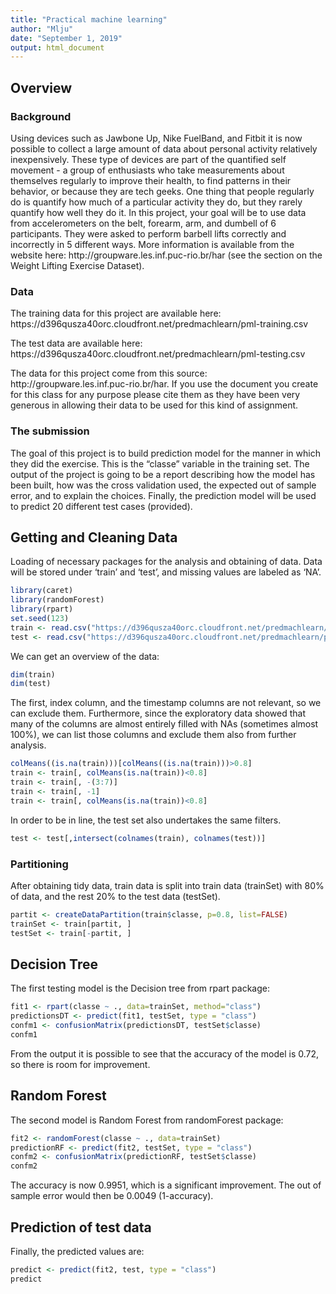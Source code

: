 ```yaml
---
title: "Practical machine learning"
author: "Mlju"
date: "September 1, 2019"
output: html_document
---
```


## Overview
### Background

Using devices such as Jawbone Up, Nike FuelBand, and Fitbit it is now possible to collect a large amount of data about personal activity relatively inexpensively. These type of devices are part of the quantified self movement - a group of enthusiasts who take measurements about themselves regularly to improve their health, to find patterns in their behavior, or because they are tech geeks. One thing that people regularly do is quantify how much of a particular activity they do, but they rarely quantify how well they do it. In this project, your goal will be to use data from accelerometers on the belt, forearm, arm, and dumbell of 6 participants. They were asked to perform barbell lifts correctly and incorrectly in 5 different ways. More information is available from the website here: http://groupware.les.inf.puc-rio.br/har (see the section on the Weight Lifting Exercise Dataset).

### Data

The training data for this project are available here: https://d396qusza40orc.cloudfront.net/predmachlearn/pml-training.csv

The test data are available here:
https://d396qusza40orc.cloudfront.net/predmachlearn/pml-testing.csv

The data for this project come from this source: http://groupware.les.inf.puc-rio.br/har. If you use the document you create for this class for any purpose please cite them as they have been very generous in allowing their data to be used for this kind of assignment.

### The submission

The goal of this project is to build prediction model for the manner in which they did the exercise. This is the "classe" variable in the training set. The output of the project is going to be a report describing how the model has been built, how was the cross validation used, the expected out of sample error, and to explain the choices. Finally, the prediction model will be used to predict 20 different test cases (provided).

## Getting and Cleaning Data

Loading of necessary packages for the analysis and obtaining of data. Data will be stored under 'train' and 'test', and missing values are labeled as 'NA'. 

```r
library(caret)
library(randomForest)
library(rpart)
set.seed(123)
train <- read.csv("https://d396qusza40orc.cloudfront.net/predmachlearn/pml-training.csv", na.strings=c("NA", "", "#DIV/0!"), stringsAsFactors = TRUE)
test <- read.csv("https://d396qusza40orc.cloudfront.net/predmachlearn/pml-testing.csv", na.strings=c("NA", "", "#DIV/0!"), stringsAsFactors = TRUE)

```

We can get an overview of the data:
```r
dim(train)
dim(test)

```


The first, index column, and the timestamp columns are not relevant, so we can exclude them.
Furthermore, since the exploratory data showed that many of the columns are almost entirely filled with NAs (sometimes almost 100%), we can list those columns and exclude them also from further analysis.


```r
colMeans((is.na(train)))[colMeans((is.na(train)))>0.8]
train <- train[, colMeans(is.na(train))<0.8]
train <- train[, -(3:7)]
train <- train[, -1]
train <- train[, colMeans(is.na(train))<0.8]
```

In order to be in line, the test set also undertakes the same filters.

```r
test <- test[,intersect(colnames(train), colnames(test))]
```




### Partitioning
After obtaining tidy data, train data is split into train data (trainSet) with 80% of data, and the rest 20% to the test data (testSet).


```r
partit <- createDataPartition(train$classe, p=0.8, list=FALSE)
trainSet <- train[partit, ]
testSet <- train[-partit, ]
```



## Decision Tree

The first testing model is the Decision tree from rpart package:


```r
fit1 <- rpart(classe ~ ., data=trainSet, method="class")
predictionsDT <- predict(fit1, testSet, type = "class")
confm1 <- confusionMatrix(predictionsDT, testSet$classe)
confm1
```


From the output it is possible to see that the accuracy of the model is 0.72, so there is room for improvement.


## Random Forest

The second model is Random Forest from randomForest package:


```r
fit2 <- randomForest(classe ~ ., data=trainSet)
predictionRF <- predict(fit2, testSet, type = "class")
confm2 <- confusionMatrix(predictionRF, testSet$classe)
confm2
```
The accuracy is now 0.9951, which is a significant improvement. 
The out of sample error would then be 0.0049 (1-accuracy).

## Prediction of test data

Finally, the predicted values are:
```r
predict <- predict(fit2, test, type = "class")
predict
```

